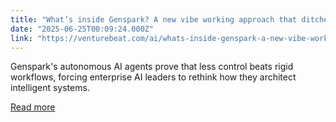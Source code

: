 ```yaml
---
title: "What’s inside Genspark? A new vibe working approach that ditches rigid workflows for autonomous agents"
date: "2025-06-25T00:09:24.000Z"
link: "https://venturebeat.com/ai/whats-inside-genspark-a-new-vibe-working-approach-that-ditches-rigid-workflows-for-autonomous-agents/"
---
```


Genspark's autonomous AI agents prove that less control beats rigid workflows, forcing enterprise AI leaders to rethink how they architect intelligent systems.

[Read more](https://venturebeat.com/ai/whats-inside-genspark-a-new-vibe-working-approach-that-ditches-rigid-workflows-for-autonomous-agents/)
